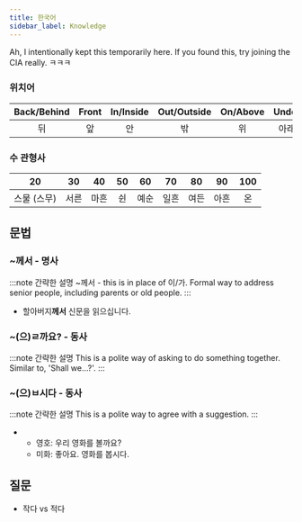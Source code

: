 ```yaml
---
title: 한국어
sidebar_label: Knowledge
---
```


Ah, I intentionally kept this temporarily here. If you found this, try joining the CIA really. ㅋㅋㅋ

### 위치어

| Back/Behind | Front | In/Inside | Out/Outside | On/Above | Under | Middle | Between/Among |
|:---:|:---:|:---:|:---:|:---:|:---:|:---:|:---:|
| 뒤 | 앞 | 안 | 밖 | 위 | 아래 | 가운데 | 사이 |

### 수 관형사

| 20 | 30 | 40 | 50 | 60 | 70 | 80 | 90 | 100 |
|:---:|:---:|:---:|:---:|:---:|:---:|:---:|:---:|:---:|
| 스물 (스무) | 서른 | 마흔 | 쉰 | 예순 | 일흔 | 여든 | 아흔 | 온 |

## 문법

### ~께서 - 명사
:::note 간략한 설명
~께서 - this is in place of 이/가. Formal way to address senior people, including parents or old people.
:::

 - 할아버지**께서** 신문을 읽으십니다.

### ~(으)ㄹ까요? - 동사
:::note 간략한 설명
This is a polite way of asking to do something together. Similar to, 'Shall we...?'.
:::

### ~(으)ㅂ시다 - 동사
:::note 간략한 설명
This is a polite way to agree with a suggestion.
:::

-   - 영호: 우리 영화를 볼까요?
    - 미화: 좋아요. 영화를 봅시다.

## 질문

 - 작다 vs 적다